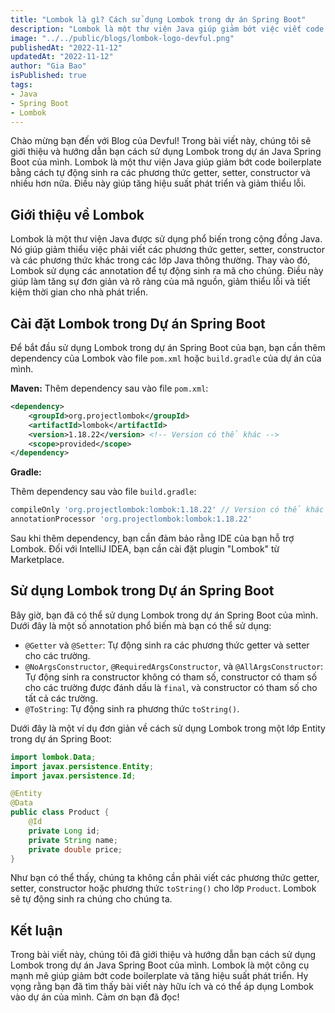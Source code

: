 ```yaml
---
title: "Lombok là gì? Cách sử dụng Lombok trong dự án Spring Boot"
description: "Lombok là một thư viện Java giúp giảm bớt việc viết code boilerplate, giúp code sạch hơn, dễ đọc hơn. Trong bài viết này, chúng ta sẽ tìm hiểu về Lombok là gì và cách sử dụng Lombok trong dự án Spring Boot."
image: "../../public/blogs/lombok-logo-devful.png"
publishedAt: "2022-11-12"
updatedAt: "2022-11-12"
author: "Gia Bao"
isPublished: true
tags:
- Java
- Spring Boot
- Lombok
---
```


Chào mừng bạn đến với Blog của Devful! Trong bài viết này, chúng tôi sẽ giới thiệu và hướng dẫn bạn cách sử dụng Lombok trong dự án Java Spring Boot của mình. Lombok là một thư viện Java giúp giảm bớt code boilerplate bằng cách tự động sinh ra các phương thức getter, setter, constructor và nhiều hơn nữa. Điều này giúp tăng hiệu suất phát triển và giảm thiểu lỗi.

## Giới thiệu về Lombok

Lombok là một thư viện Java được sử dụng phổ biến trong cộng đồng Java. Nó giúp giảm thiểu việc phải viết các phương thức getter, setter, constructor và các phương thức khác trong các lớp Java thông thường. Thay vào đó, Lombok sử dụng các annotation để tự động sinh ra mã cho chúng. Điều này giúp làm tăng sự đơn giản và rõ ràng của mã nguồn, giảm thiểu lỗi và tiết kiệm thời gian cho nhà phát triển.

## Cài đặt Lombok trong Dự án Spring Boot

Để bắt đầu sử dụng Lombok trong dự án Spring Boot của bạn, bạn cần thêm dependency của Lombok vào file `pom.xml` hoặc `build.gradle` của dự án của mình.

**Maven:**
Thêm dependency sau vào file `pom.xml`:

```xml
<dependency>
    <groupId>org.projectlombok</groupId>
    <artifactId>lombok</artifactId>
    <version>1.18.22</version> <!-- Version có thể khác -->
    <scope>provided</scope>
</dependency>
```

**Gradle:**

Thêm dependency sau vào file `build.gradle`:

```gradle
compileOnly 'org.projectlombok:lombok:1.18.22' // Version có thể khác
annotationProcessor 'org.projectlombok:lombok:1.18.22'
```

Sau khi thêm dependency, bạn cần đảm bảo rằng IDE của bạn hỗ trợ Lombok. Đối với IntelliJ IDEA, bạn cần cài đặt plugin "Lombok" từ Marketplace.

## Sử dụng Lombok trong Dự án Spring Boot

Bây giờ, bạn đã có thể sử dụng Lombok trong dự án Spring Boot của mình. Dưới đây là một số annotation phổ biến mà bạn có thể sử dụng:

- `@Getter` và `@Setter`: Tự động sinh ra các phương thức getter và setter cho các trường.
- `@NoArgsConstructor`, `@RequiredArgsConstructor`, và `@AllArgsConstructor`: Tự động sinh ra constructor không có tham số, constructor có tham số cho các trường được đánh dấu là `final`, và constructor có tham số cho tất cả các trường.
- `@ToString`: Tự động sinh ra phương thức `toString()`.

Dưới đây là một ví dụ đơn giản về cách sử dụng Lombok trong một lớp Entity trong dự án Spring Boot:

```java
import lombok.Data;
import javax.persistence.Entity;
import javax.persistence.Id;

@Entity
@Data
public class Product {
    @Id
    private Long id;
    private String name;
    private double price;
}
```

Như bạn có thể thấy, chúng ta không cần phải viết các phương thức getter, setter, constructor hoặc phương thức `toString()` cho lớp `Product`. Lombok sẽ tự động sinh ra chúng cho chúng ta.

## Kết luận

Trong bài viết này, chúng tôi đã giới thiệu và hướng dẫn bạn cách sử dụng Lombok trong dự án Java Spring Boot của mình. Lombok là một công cụ mạnh mẽ giúp giảm bớt code boilerplate và tăng hiệu suất phát triển. Hy vọng rằng bạn đã tìm thấy bài viết này hữu ích và có thể áp dụng Lombok vào dự án của mình. Cảm ơn bạn đã đọc!


